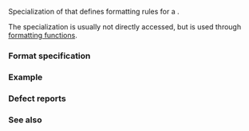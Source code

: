 {{cpp/title|formatter{{small|&lt;std::chrono::year_month_weekday_last&gt;}}}}
{{cpp/chrono/year_month_weekday_last/navbar}}

{{ddcl|header=chrono|since=c++20|
template&lt; class CharT &gt;
struct formatter&lt;std::chrono::year_month_weekday_last, CharT&gt;;
}}

Specialization of {{lc|std::formatter}} that defines formatting rules for a {{lc|std::chrono::year_month_weekday_last}}.

The {{lc|std::formatter}} specialization is usually not directly accessed, but is used through [[cpp/utility/format|formatting functions]].

===Format specification===
{{cpp/chrono/format spec begin}}
{{cpp/chrono/format spec rows/year}}
{{cpp/chrono/format spec rows/month}}
{{cpp/chrono/format spec rows/day}}
{{cpp/chrono/format spec rows/weekday}}
{{cpp/chrono/format spec rows/date}}
{{cpp/chrono/format spec fail}}
{{cpp/chrono/format spec rows/time}}
{{cpp/chrono/format spec rows/count}}
{{cpp/chrono/format spec rows/zone}}
{{cpp/chrono/format spec rows/others}}
{{cpp/chrono/format spec end}}

===Example===
{{example
|code=
|output=
}}

===Defect reports===
{{dr list begin}}
{{dr list item|paper=P2372R3|std=C++20|before={{tt|formatter}} used the global locale or passed locale|after=default {{c|"C"}} locale is used when {{ttb|L}} is absent}}
{{dr list end}}

===See also===
{{dsc begin}}
{{dsc inc|cpp/utility/format/dsc format}}
{{dsc end}}

{{langlinks|de|es|ja|ru|zh}}